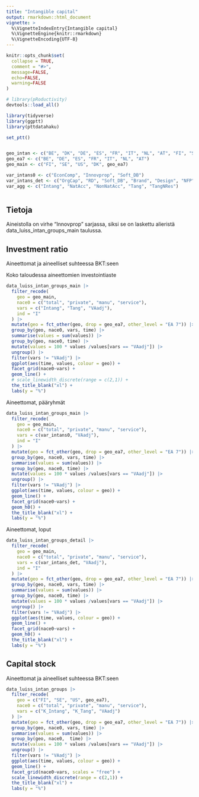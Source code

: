 ```yaml
---
title: "Intangible capital"
output: rmarkdown::html_document
vignette: >
  %\VignetteIndexEntry{Intangible capital}
  %\VignetteEngine{knitr::rmarkdown}
  %\VignetteEncoding{UTF-8}
---
```


```r
knitr::opts_chunk$set(
  collapse = TRUE,
  comment = "#>", 
  message=FALSE, 
  echo=FALSE, 
  warning=FALSE
)

```

```r
# library(pRoductivity)
devtools::load_all()

library(tidyverse)
library(ggptt)
library(pttdatahaku)

set_ptt()


geo_intan <- c("BE", "DK", "DE", "ES", "FR", "IT", "NL", "AT", "FI", "SE", "UK", "NO", "US")
geo_ea7 <- c("BE", "DE", "ES", "FR", "IT", "NL", "AT")
geo_main <- c("FI", "SE", "US", "DK", geo_ea7)

var_intans0 <- c("EconComp", "Innovprop", "Soft_DB")
var_intans_det <- c("OrgCap", "RD", "Soft_DB", "Brand", "Design", "NFP", "OIPP", "Train")
var_agg <- c("Intang", "NatAcc", "NonNatAcc", "Tang", "TangNRes")



```

## Tietoja

Aineistolla on virhe "Innovprop" sarjassa, siksi se on laskettu alieristä 
data_luiss_intan_groups_main taulussa.

## Investment ratio

Aineettomat ja aineelliset suhteessa BKT:seen

Koko taloudessa aineettomien investointiaste 

```r

data_luiss_intan_groups_main |> 
  filter_recode(
    geo = geo_main,
    nace0 = c("total", "private", "manu", "service"),
    vars = c("Intang", "Tang", "VAadj"),
    ind = "I"
  ) |> 
  mutate(geo = fct_other(geo, drop = geo_ea7, other_level = "EA 7")) |> 
  group_by(geo, nace0, vars, time) |> 
  summarise(values = sum(values)) |> 
  group_by(geo, nace0, time) |> 
  mutate(values = 100 * values /values[vars == "VAadj"]) |> 
  ungroup() |> 
  filter(vars != "VAadj") |> 
  ggplot(aes(time, values, colour = geo)) +
  facet_grid(nace0~vars) +
  geom_line() +
  # scale_linewidth_discrete(range = c(2,1)) +
  the_title_blank("xl") +
  labs(y = "%")

```


Aineettomat, pääryhmät

```r

data_luiss_intan_groups_main |> 
  filter_recode(
    geo = geo_main,
    nace0 = c("total", "private", "manu", "service"),
    vars = c(var_intans0, "VAadj"),
    ind = "I"
  ) |> 
  mutate(geo = fct_other(geo, drop = geo_ea7, other_level = "EA 7")) |> 
  group_by(geo, nace0, vars, time) |> 
  summarise(values = sum(values)) |> 
  group_by(geo, nace0, time) |> 
  mutate(values = 100 * values /values[vars == "VAadj"]) |> 
  ungroup() |> 
  filter(vars != "VAadj") |> 
  ggplot(aes(time, values, colour = geo)) +
  geom_line() +
  facet_grid(nace0~vars) +
  geom_h0() +
  the_title_blank("xl") +
  labs(y = "%")

```

Aineettomat, loput

```r

data_luiss_intan_groups_detail |> 
  filter_recode(
    geo = geo_main,
    nace0 = c("total", "private", "manu", "service"),
    vars = c(var_intans_det, "VAadj"),
    ind = "I"
  ) |> 
  mutate(geo = fct_other(geo, drop = geo_ea7, other_level = "EA 7")) |> 
  group_by(geo, nace0, vars, time) |> 
  summarise(values = sum(values)) |> 
  group_by(geo, nace0, time) |> 
  mutate(values = 100 * values /values[vars == "VAadj"]) |> 
  ungroup() |> 
  filter(vars != "VAadj") |> 
  ggplot(aes(time, values, colour = geo)) +
  geom_line() +
  facet_grid(nace0~vars) +
  geom_h0() +
  the_title_blank("xl") +
  labs(y = "%")

```



## Capital stock

Aineettomat ja aineelliset suhteessa BKT:seen

```r

data_luiss_intan_groups |> 
  filter_recode(
    geo = c("FI", "SE", "US", geo_ea7),
    nace0 = c("total", "private", "manu", "service"),
    vars = c("K_Intang", "K_Tang", "VAadj")
  ) |> 
  mutate(geo = fct_other(geo, drop = geo_ea7, other_level = "EA 7")) |> 
  group_by(geo, nace0, vars, time) |> 
  summarise(values = sum(values)) |> 
  group_by(geo, nace0,  time) |> 
  mutate(values = 100 * values /values[vars == "VAadj"]) |> 
  ungroup() |> 
  filter(vars != "VAadj") |> 
  ggplot(aes(time, values, colour = geo)) +
  geom_line() +
  facet_grid(nace0~vars, scales = "free") +
  scale_linewidth_discrete(range = c(2,1)) +
  the_title_blank("xl") +
  labs(y = "%")

```
